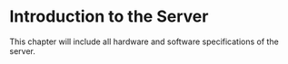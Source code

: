 # Introduction to the Server

This chapter will include all hardware and software specifications of the server.


